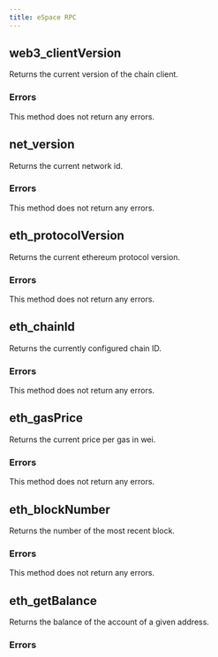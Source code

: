 ```yaml
---
title: eSpace RPC
---
```



## web3_clientVersion

Returns the current version of the chain client. 

### Errors

This method does not return any errors.



## net_version

Returns the current network id.

### Errors

This method does not return any errors.



## eth_protocolVersion

Returns the current ethereum protocol version.

### Errors

This method does not return any errors.


## eth_chainId

Returns the currently configured chain ID.

### Errors

This method does not return any errors.


## eth_gasPrice

Returns the current price per gas in wei.

### Errors

This method does not return any errors.


## eth_blockNumber

Returns the number of the most recent block.

### Errors

This method does not return any errors.


## eth_getBalance

Returns the balance of the account of a given address.

### Errors


